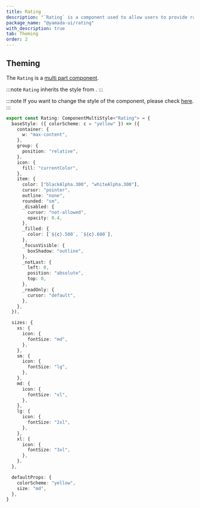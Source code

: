 ```yaml
---
title: Rating
description: "`Rating` is a component used to allow users to provide ratings."
package_name: "@yamada-ui/rating"
with_description: true
tab: Theming
order: 2
---
```


## Theming

The `Rating` is a [multi part component](/styled-system/theming/component-styles#multi-part-components).

:::note
`Rating` inherits the style from .
:::

:::note
If you want to change the style of the component, please check [here](/styled-system/theming/customize-theme#changing-the-style-of-components).
:::

```ts
export const Rating: ComponentMultiStyle<"Rating"> = {
  baseStyle: ({ colorScheme: c = "yellow" }) => ({
    container: {
      w: "max-content",
    },
    group: {
      position: "relative",
    },
    icon: {
      fill: "currentColor",
    },
    item: {
      color: ["blackAlpha.300", "whiteAlpha.300"],
      cursor: "pointer",
      outline: "none",
      rounded: "sm",
      _disabled: {
        cursor: "not-allowed",
        opacity: 0.4,
      },
      _filled: {
        color: [`${c}.500`, `${c}.600`],
      },
      _focusVisible: {
        boxShadow: "outline",
      },
      _notLast: {
        left: 0,
        position: "absolute",
        top: 0,
      },
      _readOnly: {
        cursor: "default",
      },
    },
  }),

  sizes: {
    xs: {
      icon: {
        fontSize: "md",
      },
    },
    sm: {
      icon: {
        fontSize: "lg",
      },
    },
    md: {
      icon: {
        fontSize: "xl",
      },
    },
    lg: {
      icon: {
        fontSize: "2xl",
      },
    },
    xl: {
      icon: {
        fontSize: "3xl",
      },
    },
  },

  defaultProps: {
    colorScheme: "yellow",
    size: "md",
  },
}
```
